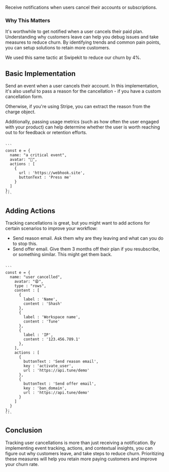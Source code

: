 
Receive notifications when users cancel their accounts or subscriptions.

### Why This Matters

It's worthwhile to get notified when a user cancels their paid plan. Understanding why customers leave can help you debug issues and take measures to reduce churn. By identifying trends and common pain points, you can setup solutions to retain more customers.

We used this same tactic at Swipekit to reduce our churn by 4%.

## Basic Implementation

Send an event when a user cancels their account. In this implementation, it's also useful to pass a reason for the cancellation - if you have a custom cancellation form.

Otherwise, if you're using Stripe, you can extract the reason from the charge object.

Additionally, passing usage metrics (such as how often the user engaged with your product) can help determine whether the user is worth reaching out to for feedback or retention efforts.

<CodeWrap client:only>
<div slot="default">
<Item initialExpand="true" client:only
  item={{
    name: "user cancelled",
    avatar: "😩",
    createdAt: "2021-03-03",
    type : "rows",
    content : [
      {
        label : 'Name',
        content : 'Shash'
      },
      {
        label : 'Email',
        content : 'shash@tune'
      },
    ]
  }}
></Item>
</div>
<div slot="node">
<Code client:only>
```
const e = {
  name: "a critical event",
  avatar: "🤖",
  actions : [
    {
      url : 'https://webhook.site',
      buttonText : 'Press me'
    }
  ]
};
```
</Code>
</div>
</CodeWrap>

## Adding Actions

Tracking cancellations is great, but you might want to add actions for certain scenarios to improve your workflow:

- Send reason email. Ask them why are they leaving and what can you do to stop this.
- Send offer email. Give them 3 months off their plan if you resubscribe, or something similar. This might get them back.

<CodeWrap client:only>
<div slot="default">
<Item initialExpand="true" client:only
  item={{
    name: "user cancelled",
    avatar: "😩",
    createdAt: "2021-03-03",
    type : "rows",
    content : [
      {
        label : 'Name',
        content : 'Shash'
      },
      {
        label : 'Workspace name',
        content : 'Tune'
      },
      {
        label : 'IP',
        content : '123.456.789.1'
      },
    ],
    actions : [
      {
        buttonText : 'Send reason email',
        key : 'activate_user',
        url : 'https://api.tune/demo'
      },
      {
        buttonText : 'Send offer email',
        key : 'ban_domain',
        url : 'https://api.tune/demo'
      }
    ]
  }}
></Item>
</div>
<div slot="node">
<Code client:only>
```
const e = {
  name: "user cancelled",
    avatar: "😩",
    type : "rows",
    content : [
      {
        label : 'Name',
        content : 'Shash'
      },
      {
        label : 'Workspace name',
        content : 'Tune'
      },
      {
        label : 'IP',
        content : '123.456.789.1'
      },
    ],
    actions : [
      {
        buttonText : 'Send reason email',
        key : 'activate_user',
        url : 'https://api.tune/demo'
      },
      {
        buttonText : 'Send offer email',
        key : 'ban_domain',
        url : 'https://api.tune/demo'
      }
    ]
  }
};
```
</Code>
</div>
</CodeWrap>

## Conclusion

Tracking user cancellations is more than just receiving a notification. By implementing event tracking, actions, and contextual insights, you can figure out why customers leave, and take steps to reduce churn. Prioritizing these measures will help you retain more paying customers and improve your churn rate.


